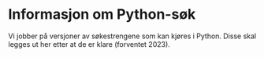 # Informasjon om Python-søk

Vi jobber på versjoner av søkestrengene som kan kjøres i Python. Disse skal legges ut her etter at de er klare (forventet 2023).
